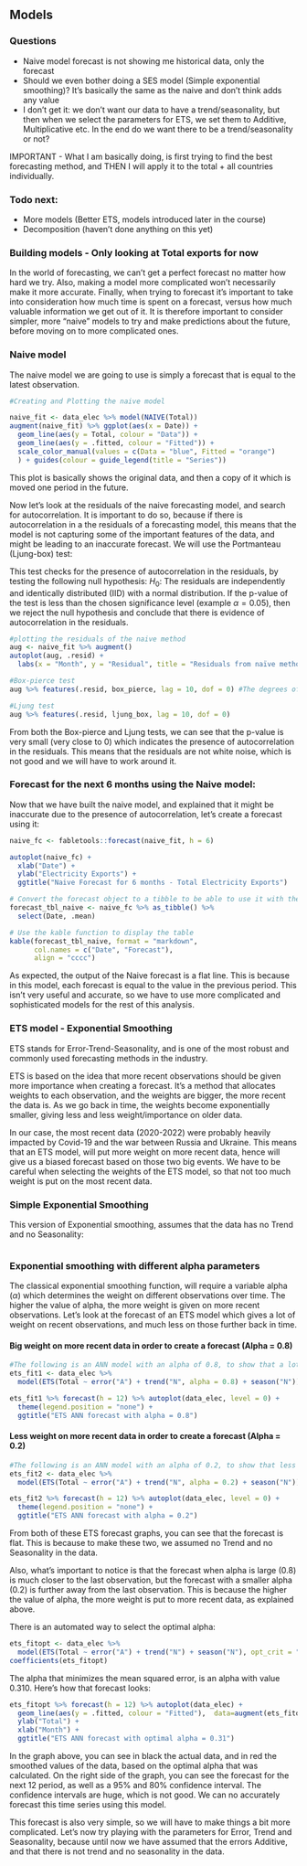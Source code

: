 ## Models

### Questions

- Naive model forecast is not showing me historical data, only the forecast
- Should we even bother doing a SES model (Simple exponential smoothing)? It's basically the same as the naive and don't think adds any value
- I don't get it: we don't want our data to have a trend/seasonality, but then when we select the parameters for ETS, we set them to Additive, Multiplicative etc. In the end do we want there to be a trend/seasonality or not? 


IMPORTANT 
- What I am basically doing, is first trying to find the best forecasting method, and THEN I will apply it to the total + all countries individually.

### Todo next: 
- More models (Better ETS, models introduced later in the course)
- Decomposition (haven't done anything on this yet)



### Building models - Only looking at Total exports for now

In the world of forecasting, we can't get a perfect forecast no matter how hard we try. Also, making a model more complicated won't necessarily make it more accurate. Finally, when trying to forecast it's important to take into consideration how much time is spent on a forecast, versus how much valuable information we get out of it. It is therefore important to consider simpler, more "naive" models to try and make predictions about the future, before moving on to more complicated ones. 

### Naive model 

The naive model we are going to use is simply a forecast that is equal to the latest observation. 

```r
#Creating and Plotting the naive model

naive_fit <- data_elec %>% model(NAIVE(Total))
augment(naive_fit) %>% ggplot(aes(x = Date)) +
  geom_line(aes(y = Total, colour = "Data")) +
  geom_line(aes(y = .fitted, colour = "Fitted")) +
  scale_color_manual(values = c(Data = "blue", Fitted = "orange")
  ) + guides(colour = guide_legend(title = "Series"))

```

This plot is basically shows the original data, and then a copy of it which is moved one period in the future. 

Now let's look at the residuals of the naive forecasting model, and search for autocorrelation. It is important to do so, because if there is autocorrelation in a the residuals of a forecasting model, this means that the model is not capturing some of the important features of the data, and might be leading to an inaccurate forecast. We will use the Portmanteau (Ljung-box) test:

This test checks for the presence of autocorrelation in the residuals, by testing the following null hypothesis: $H_0:$ The residuals are independently and identically distributed (IID) with a normal distribution. If the p-value of the test is less than the chosen significance level (example $\alpha= 0.05$), then we reject the null hypothesis and conclude that there is evidence of autocorrelation in the residuals.

```r
#plotting the residuals of the naive method
aug <- naive_fit %>% augment()
autoplot(aug, .resid) +
  labs(x = "Month", y = "Residual", title = "Residuals from naïve method")

#Box-pierce test
aug %>% features(.resid, box_pierce, lag = 10, dof = 0) #The degrees of freedom (dof) are 0 for the naive method

#Ljung test
aug %>% features(.resid, ljung_box, lag = 10, dof = 0)

```

From both the Box-pierce and Ljung tests, we can see that the p-value is very small (very close to 0) which indicates the presence of autocorrelation in the residuals. This means that the residuals are not white noise, which is not good and we will have to work around it.

### Forecast for the next 6 months using the Naive model: 

Now that we have built the naive model, and explained that it might be inaccurate due to the presence of autocorrelation, let's create a forecast using it: 

```r

naive_fc <- fabletools::forecast(naive_fit, h = 6)

autoplot(naive_fc) + 
  xlab("Date") + 
  ylab("Electricity Exports") + 
  ggtitle("Naive Forecast for 6 months - Total Electricity Exports")

# Convert the forecast object to a tibble to be able to use it with the kable function
forecast_tbl_naive <- naive_fc %>% as_tibble() %>% 
  select(Date, .mean)

# Use the kable function to display the table
kable(forecast_tbl_naive, format = "markdown", 
      col.names = c("Date", "Forecast"), 
      align = "cccc")
```

As expected, the output of the Naive forecast is a flat line. This is because in this model, each forecast is equal to the value in the previous period. This isn't very useful and accurate, so we have to use more complicated and sophisticated models for the rest of this analysis.

### ETS model - Exponential Smoothing

ETS stands for Error-Trend-Seasonality, and is one of the most robust and commonly used forecasting methods in the industry. 

ETS is based on the idea that more recent observations should be given more importance when creating a forecast. It's a method that allocates weights to each observation, and the weights are bigger, the more recent the data is. As we go back in time, the weights become exponentially smaller, giving less and less weight/importance on older data.

In our case, the most recent data (2020-2022) were probably heavily impacted by Covid-19 and the war between Russia and Ukraine. This means that an ETS model, will put more weight on more recent data, hence will give us a biased forecast based on those two big events. We have to be careful when selecting the weights of the ETS model, so that not too much weight is put on the most recent data. 


### Simple Exponential Smoothing 

This version of Exponential smoothing, assumes that the data has no Trend and no Seasonality:

```r


```

### Exponential smoothing with different alpha parameters

The classical exponential smoothing function, will require a variable alpha ($\alpha$) which determines the weight on different observations over time. The higher the value of alpha, the more weight is given on more recent observations. Let's look at the forecast of an ETS model which gives a lot of weight on recent observations, and much less on those further back in time.

#### Big weight on more recent data in order to create a forecast (Alpha = 0.8)

```r

#The following is an ANN model with an alpha of 0.8, to show that a lot of weight is put on more recent observations
ets_fit1 <- data_elec %>%
  model(ETS(Total ~ error("A") + trend("N", alpha = 0.8) + season("N")))

ets_fit1 %>% forecast(h = 12) %>% autoplot(data_elec, level = 0) +
  theme(legend.position = "none") +
  ggtitle("ETS ANN forecast with alpha = 0.8")

```

#### Less weight on more recent data in order to create a forecast (Alpha = 0.2)

```r

#The following is an ANN model with an alpha of 0.2, to show that less weight is put on more recent observations
ets_fit2 <- data_elec %>%
  model(ETS(Total ~ error("A") + trend("N", alpha = 0.2) + season("N")))

ets_fit2 %>% forecast(h = 12) %>% autoplot(data_elec, level = 0) +
  theme(legend.position = "none") +
  ggtitle("ETS ANN forecast with alpha = 0.2")

```

From both of these ETS forecast graphs, you can see that the forecast is flat. This is because to make these two, we assumed no Trend and no Seasonality in the data. 

Also, what's important to notice is that the forecast when alpha is large (0.8) is much closer to the last observation, but the forecast with a smaller alpha (0.2) is further away from the last observation. This is because the higher the value of alpha, the more weight is put to more recent data, as explained above. 

There is an automated way to select the optimal alpha: 

```r
ets_fitopt <- data_elec %>%
  model(ETS(Total ~ error("A") + trend("N") + season("N"), opt_crit = "mse"))
coefficients(ets_fitopt)
```

The alpha that minimizes the mean squared error, is an alpha with value 0.310. Here's how that forecast looks: 

```r


ets_fitopt %>% forecast(h = 12) %>% autoplot(data_elec) +
  geom_line(aes(y = .fitted, colour = "Fitted"),  data=augment(ets_fitopt)) +
  ylab("Total") + 
  xlab("Month") + 
  ggtitle("ETS ANN forecast with optimal alpha = 0.31")

```

In the graph above, you can see in black the actual data, and in red the smoothed values of the data, based on the optimal alpha that was calculated. On the right side of the graph, you can see the forecast for the next 12 period, as well as a 95% and 80% confidence interval. The confidence intervals are huge, which is not good. We can no accurately forecast this time series using this model. 

This forecast is also very simple, so we will have to make things a bit more complicated. Let's now try playing with the parameters for Error, Trend and Seasonality, because until now we have assumed that the errors Additive, and that there is not trend and no seasonality in the data.




